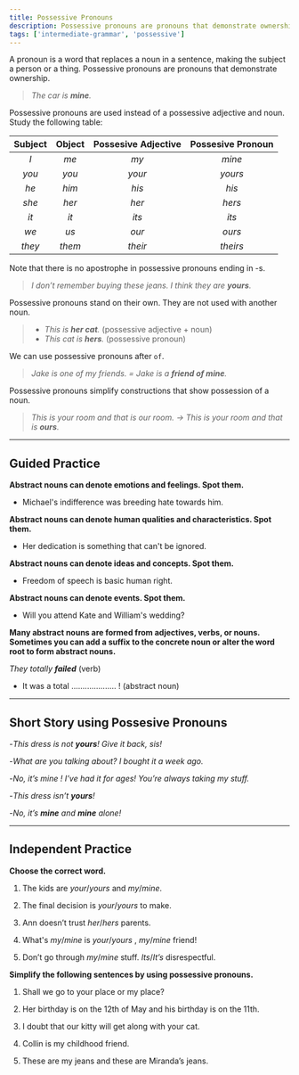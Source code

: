 ```yaml
---
title: Possessive Pronouns
description: Possessive pronouns are pronouns that demonstrate ownership
tags: ['intermediate-grammar', 'possessive']
---
```


A pronoun is a word that replaces a noun in a sentence, making the subject a person or a thing. Possessive pronouns are pronouns that demonstrate ownership.

> _The car is **mine**._

Possessive pronouns are used instead of a possessive adjective and noun. Study the following table:

| Subject | Object | Possesive Adjective | Possesive Pronoun |
| :-----: | :----: | :-----------------: | :---------------: |
|   _I_   |  _me_  |        _my_         |      _mine_       |
|  _you_  | _you_  |       _your_        |      _yours_      |
|  _he_   | _him_  |        _his_        |       _his_       |
|  _she_  | _her_  |        _her_        |      _hers_       |
|  _it_   |  _it_  |        _its_        |       _its_       |
|  _we_   |  _us_  |        _our_        |      _ours_       |
| _they_  | _them_ |       _their_       |     _theirs_      |

Note that there is no apostrophe in possessive pronouns ending in -s.

> _I don’t remember buying these jeans. I think they are **yours**._

Possessive pronouns stand on their own. They are not used with another noun.

> - _This is **her cat**._ (possessive adjective + noun)
> - _This cat is **hers**._ (possessive pronoun)

We can use possessive pronouns after `of`.

> _Jake is one of my friends. = Jake is a **friend of mine**._

Possessive pronouns simplify constructions that show possession of a noun.

> _This is your room and that is our room. → This is your room and that is **ours**._

---

## Guided Practice

**Abstract nouns can denote emotions and feelings. Spot them.**

- Michael's indifference was breeding hate towards him. <InfoTooltip label="indiferrence, hate" />

**Abstract nouns can denote human qualities and characteristics. Spot them.**

- Her dedication is something that can't be ignored. <InfoTooltip label="dedication" />

**Abstract nouns can denote ideas and concepts. Spot them.**

- Freedom of speech is basic human right. <InfoTooltip label="freedom, right"/>

**Abstract nouns can denote events. Spot them.**

- Will you attend Kate and William's wedding? <InfoTooltip label="wedding"/>

**Many abstract nouns are formed from adjectives, verbs, or nouns. Sometimes you can add a suffix to the concrete noun or alter the word root to form abstract nouns.**

_They totally **failed**_ (verb)

- It was a total .................... ! (abstract noun) <InfoTooltip label="failure"/>

---

## Short Story using Possesive Pronouns

-_This dress is not **yours**! Give it back, sis!_

-_What are you talking about? I bought it a week ago._

-_No, it’s mine ! I’ve had it for ages! You’re always taking my stuff._

-_This dress isn’t **yours**!_

-_No, it’s **mine** and **mine** alone!_

---

## Independent Practice

**Choose the correct word.**

1. The kids are _your_/_yours_ and _my_/_mine_. <InfoTooltip label="yours, mine" />

2. The final decision is _your_/_yours_ to make. <InfoTooltip label="yours" />

3. Ann doesn’t trust _her_/_hers_ parents. <InfoTooltip label="her" />

4. What's _my_/_mine_ is _your_/_yours_ , _my_/_mine_ friend! <InfoTooltip label="mine, yours, my" />

5. Don’t go through _my_/_mine_ stuff. _Its_/_It’s_ disrespectful. <InfoTooltip label="my, It's" />

**Simplify the following sentences by using possessive pronouns.**

1. Shall we go to your place or my place? <InfoTooltip label="Shall we go to your place or mine?" />

2. Her birthday is on the 12th of May and his birthday is on the 11th. <InfoTooltip label="Her birthday is on the 12th of May and his is on the 11th" />

3. I doubt that our kitty will get along with your cat. <InfoTooltip label="I doubt that our kitty will get along with yours" />

4. Collin is my childhood friend. <InfoTooltip label="Collin is childhood friend of mine" />

5. These are my jeans and these are Miranda’s jeans. <InfoTooltip label="These are my jeans and these are hers" />
